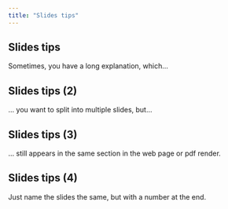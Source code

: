 ```yaml
---
title: "Slides tips"
---
```


## Slides tips

Sometimes, you have a long explanation, which…

## Slides tips (2)

… you want to split into multiple slides, but…

## Slides tips (3)

… still appears in the same section in the web page or pdf render.

## Slides tips (4)

Just name the slides the same, but with a number at the end.

